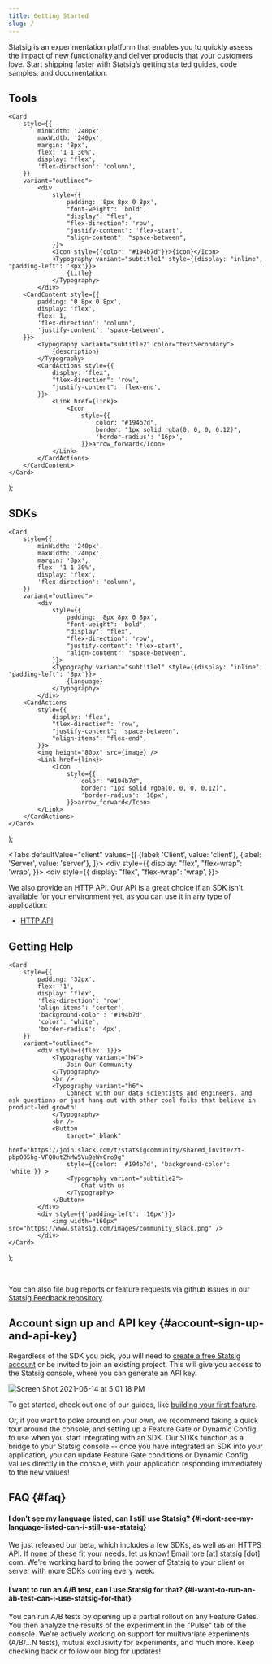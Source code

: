 ```yaml
---
title: Getting Started
slug: /
---
```




Statsig is an experimentation platform that enables you to quickly assess the impact of new functionality and deliver products that your customers love. Start shipping faster with Statsig’s getting started guides, code samples, and documentation. 

## Tools

    <Card
        style={{
            minWidth: '240px',
            maxWidth: '240px',
            margin: '8px',
            flex: '1 1 30%',
            display: 'flex',
            'flex-direction': 'column',
        }}
        variant="outlined">
            <div
                style={{
                    padding: '8px 8px 0 8px',
                    "font-weight": 'bold',
                    "display": "flex",
                    "flex-direction": 'row',
                    "justify-content": 'flex-start',
                    "align-content": "space-between",
                }}>
                <Icon style={{color: "#194b7d"}}>{icon}</Icon>
                <Typography variant="subtitle1" style={{display: "inline", "padding-left": '8px'}}>
                    {title}
                </Typography>
            </div>
        <CardContent style={{
            padding: '0 8px 0 8px',
            display: 'flex',
            flex: 1,
            'flex-direction': 'column',
            'justify-content': 'space-between',
        }}>
            <Typography variant="subtitle2" color="textSecondary">
                {description}
            </Typography>
            <CardActions style={{
                display: 'flex',
                "flex-direction": 'row',
                "justify-content": 'flex-end',
            }}>
                <Link href={link}>
                    <Icon
                        style={{
                            color: "#194b7d",
                            border: "1px solid rgba(0, 0, 0, 0.12)",
                            'border-radius': '16px',
                        }}>arrow_forward</Icon>
                </Link>
            </CardActions>
        </CardContent>
    </Card>
);

<div style={{
    display: "flex",
    "flex-wrap": 'wrap',
}}>
    <OutlinedCard
        title="Feature Gates"
        icon="tune"
        description="Control access to new functionality and automatically measure how it’s performing with an A/B test before you ship"
        link="https://docs.statsig.com/console/featureGates/introduction">
    </OutlinedCard>
    <OutlinedCard
        title="Dynamic Configs"
        icon="dns"
        description="Dynamically configure user experience with configuration parameters instead of hard-coded constants"
        link="https://docs.statsig.com/console/dynamicConfig">
    </OutlinedCard>
    <OutlinedCard
        title="Segments"
        icon="donut_small"
        description="Define a reusable set of rules to target a group of users"
        link="https://docs.statsig.com/console/segments">
    </OutlinedCard>
    <OutlinedCard
        title="Experiments+"
        icon="science"
        description="Run sophisticated experiments with multiple variants (A/B/n tests) or mutual exclusion"
        link="https://docs.statsig.com/console/experimentsPlus">
    </OutlinedCard>
    <OutlinedCard
        title="Autotune"
        icon="model_training"
        description="Automatically optimize for a single metric by testing a number of variants"
        link="https://docs.statsig.com/console/autotune">
    </OutlinedCard>
    <OutlinedCard
        title="Metrics"
        icon="speed"
        description="View metrics automatically derived from all gate checks and events logged with Statsig"
        link="https://docs.statsig.com/console/metrics">
    </OutlinedCard>
    <OutlinedCard
        title="Users"
        icon="people"
        description="View users exposed to all gate checks and events logged with Statsig"
        link="https://docs.statsig.com/console/users">
    </OutlinedCard>
    <OutlinedCard
        title="Pulse"
        icon="assessment"
        description="View how your experiments impact your metrics"
        link="https://docs.statsig.com/console/pulse">
    </OutlinedCard>
    <OutlinedCard
        title="Ultrasound"
        icon="donut_small"
        description="View all experiments that have impacted a metric"
        link="https://docs.statsig.com/console/ultrasound">
    </OutlinedCard>
    <OutlinedCard
        title="Holdouts"
        icon="flaky"
        description="Measure the cumulative impact of all features shipped over a period of time"
        link="https://docs.statsig.com/console/holdouts">
    </OutlinedCard>
    <div></div>
    <div></div>
</div>

## SDKs

    <Card
        style={{
            minWidth: '240px',
            maxWidth: '240px',
            margin: '8px',
            flex: '1 1 30%',
            display: 'flex',
            'flex-direction': 'column',
        }}
        variant="outlined">
            <div
                style={{
                    padding: '8px 8px 0 8px',
                    "font-weight": 'bold',
                    "display": "flex",
                    "flex-direction": 'row',
                    "justify-content": 'flex-start',
                    "align-content": "space-between",
                }}>
                <Typography variant="subtitle1" style={{display: "inline", "padding-left": '8px'}}>
                    {language}
                </Typography>
            </div>
        <CardActions
            style={{
                display: 'flex',
                "flex-direction": 'row',
                "justify-content": 'space-between',
                "align-items": "flex-end",
            }}>
            <img height="80px" src={image} />
            <Link href={link}>
                <Icon
                    style={{
                        color: "#194b7d",
                        border: "1px solid rgba(0, 0, 0, 0.12)",
                        'border-radius': '16px',
                    }}>arrow_forward</Icon>
            </Link>
        </CardActions>
    </Card>
);

<Tabs
  defaultValue="client"
  values={[
    {label: 'Client', value: 'client'},
    {label: 'Server', value: 'server'},
  ]}>
  <TabItem value="client">
    <div style={{
        display: "flex",
        "flex-wrap": 'wrap',
    }}>
        <SDKCard
            language="Javascript"
            image="https://www.statsig.com/images/sdks/sdk_js.png"
            link="https://docs.statsig.com/client/jsClientSDK">
        </SDKCard>
        <SDKCard
            language="React"
            image="https://www.statsig.com/images/sdks/sdk_react.png"
            link="https://docs.statsig.com/client/reactSDK">
        </SDKCard>
        <SDKCard
            language="React Native"
            image="https://www.statsig.com/images/sdks/sdk_rn.png"
            link="https://docs.statsig.com/client/reactNativeSDK">
        </SDKCard>
        <SDKCard
            language="Expo"
            image="https://www.statsig.com/images/sdks/sdk_expo.png"
            link="https://docs.statsig.com/client/reactNativeExpoSDK">
        </SDKCard>
        <SDKCard
            language="iOS"
            image="https://www.statsig.com/images/sdks/sdk_swift.png"
            link="https://docs.statsig.com/client/iosClientSDK">
        </SDKCard>
        <SDKCard
            language="Android"
            image="https://www.statsig.com/images/sdks/sdk_android.png"
            link="https://docs.statsig.com/client/androidClientSDK">
        </SDKCard>
        <SDKCard
            language=".NET"
            image="https://www.statsig.com/images/sdks/sdk_dotnet.png"
            link="https://docs.statsig.com/client/dotnetSDK">
        </SDKCard>
    </div>
  </TabItem>
  <TabItem value="server">
    <div style={{
        display: "flex",
        "flex-wrap": 'wrap',
    }}>
        <SDKCard
            language="Node js"
            image="https://www.statsig.com/images/sdks/sdk_node.png"
            link="https://docs.statsig.com/server/nodejsServerSDK">
        </SDKCard>
        <SDKCard
            language="Java/Kotlin"
            image="https://www.statsig.com/images/sdks/sdk_java.png"
            link="https://docs.statsig.com/server/javaSdk">
        </SDKCard>
        <SDKCard
            language="Ruby"
            image="https://www.statsig.com/images/sdks/sdk_ruby.png"
            link="https://docs.statsig.com/server/rubySDK">
        </SDKCard>
        <SDKCard
            language=".NET"
            image="https://www.statsig.com/images/sdks/sdk_dotnet_server.png"
            link="https://docs.statsig.com/server/dotnetSDK">
        </SDKCard>
        <SDKCard
            language="Go"
            image="https://latest.www.statsig.com/images/sdks/sdk_golang.png"
            link="https://docs.statsig.com/server/golangSDK">
        </SDKCard>
    </div>
  </TabItem>
</Tabs>

We also provide an HTTP API. Our API is a great choice if an SDK isn't
available for your environment yet, as you can use it in any type of
application:

- [HTTP API](/http-api)

## Getting Help 

    <Card
        style={{
            padding: '32px',
            flex: '1',
            display: 'flex',
            'flex-direction': 'row',
            'align-items': 'center',
            'background-color': '#194b7d',
            'color': 'white',
            'border-radius': '4px',
        }}
        variant="outlined">
            <div style={{flex: 1}}>
                <Typography variant="h4">
                    Join Our Community
                </Typography>
                <br />
                <Typography variant="h6">
                    Connect with our data scientists and engineers, and ask questions or just hang out with other cool folks that believe in product-led growth!
                </Typography>
                <br />
                <Button
                    target="_blank"
                    href="https://join.slack.com/t/statsigcommunity/shared_invite/zt-pbp005hg-VFQOutZhMw5Vu9eWvCro9g"
                    style={{color: '#194b7d', 'background-color': 'white'}} >
                    <Typography variant="subtitle2">
                        Chat with us
                    </Typography>
                </Button>
            </div>
            <div style={{'padding-left': '16px'}}>
                <img width="160px" src="https://www.statsig.com/images/community_slack.png" />
            </div>
    </Card>
);

<SlackCard />

<br />

You can also file bug reports or feature requests via github issues in our [Statsig Feedback repository](https://github.com/statsig-io/statsig-feedback/issues).



## Account sign up and API key {#account-sign-up-and-api-key}

Regardless of the SDK you pick, you will need to [create a free Statsig
account](https://console.statsig.com/sign_up) or be invited to join an existing
project. This will give you access to the Statsig console, where you can
generate an API key.

![Screen Shot 2021-06-14 at 5 01 18 PM](https://user-images.githubusercontent.com/82126616/121973468-26ec2080-cd32-11eb-9e39-e48b42b656d4.png)

To get started, check out one of our guides, like [building your first feature](/guides/first-feature).

Or, if you want to poke around on your own, we recommend taking a quick tour around the console, and setting
up a Feature Gate or Dynamic Config to use when you start integrating with an SDK. Our
SDKs function as a bridge to your Statsig console -- once you have integrated an
SDK into your application, you can update Feature Gate conditions or Dynamic
Config values directly in the console, with your application responding
immediately to the new values!

## FAQ {#faq}

#### I don't see my language listed, can I still use Statsig? {#i-dont-see-my-language-listed-can-i-still-use-statsig}

We just released our beta, which includes a few SDKs, as well as an HTTPS API.
If none of these fit your needs, let us know! Email tore [at] statsig [dot]
com. We're working hard to bring the power of Statsig to your client or server
with more SDKs coming every week.

#### I want to run an A/B test, can I use Statsig for that? {#i-want-to-run-an-ab-test-can-i-use-statsig-for-that}

You can run A/B tests by opening up a partial rollout on any Feature Gates.
You then analyze the results of the experiment in the "Pulse" tab of the console.
We're actively working on support for multivariate experiments (A/B/...N tests), mutual exclusivity for experiments, and much more.
Keep checking back or follow our blog for updates!
